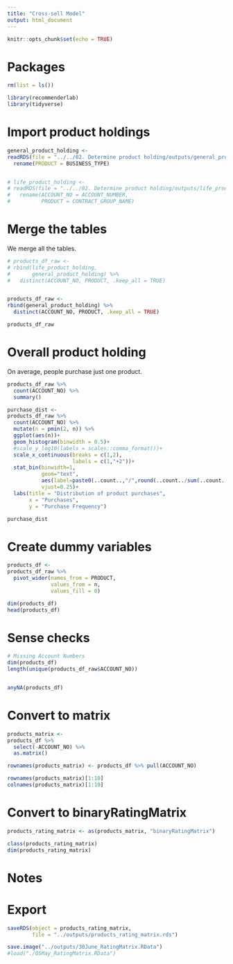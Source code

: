 ```yaml
---
title: "Cross-sell Model"
output: html_document
---
```


```r
knitr::opts_chunk$set(echo = TRUE)
```

# Packages

```r
rm(list = ls())

library(recommenderlab)
library(tidyverse)
```


# Import product holdings

```r
general_product_holding <-
readRDS(file = "../../02. Determine product holding/outputs/general_product_holding.rds") %>% 
  rename(PRODUCT = BUSINESS_TYPE)


# life_product_holding <-
# readRDS(file = "../../02. Determine product holding/outputs/life_product_holding.rds") %>% 
#   rename(ACCOUNT_NO = ACCOUNT_NUMBER,
#          PRODUCT = CONTRACT_GROUP_NAME)
```

# Merge the tables

We merge all the tables.

```r
# products_df_raw <-
# rbind(life_product_holding,
#       general_product_holding) %>% 
#   distinct(ACCOUNT_NO, PRODUCT, .keep_all = TRUE)


products_df_raw <-
rbind(general_product_holding) %>% 
  distinct(ACCOUNT_NO, PRODUCT, .keep_all = TRUE)

products_df_raw
```

# Overall product holding

On average, people purchase just one product.

```r
products_df_raw %>% 
  count(ACCOUNT_NO) %>% 
  summary()
```

```r
purchase_dist <-
products_df_raw %>% 
  count(ACCOUNT_NO) %>% 
  mutate(n = pmin(2, n)) %>% 
  ggplot(aes(n))+
  geom_histogram(binwidth = 0.5)+
  #scale_y_log10(labels = scales::comma_format())+
  scale_x_continuous(breaks = c(1,2),
                     labels = c(1,"+2"))+
  stat_bin(binwidth=1, 
           geom="text", 
           aes(label=paste0(..count..,"/",round(..count../sum(..count..), 2))), 
           vjust=0.25)+
  labs(title = "Distribution of product purchases",
       x = "Purchases",
       y = "Purchase Frequency")

purchase_dist
```


# Create dummy variables

```r
products_df <-
products_df_raw %>% 
  pivot_wider(names_from = PRODUCT, 
              values_from = n, 
              values_fill = 0)

dim(products_df)
head(products_df)
```


# Sense checks

```r
# Missing Account Numbers
dim(products_df)
length(unique(products_df_raw$ACCOUNT_NO))


anyNA(products_df)
```

# Convert to matrix

```r
products_matrix <-
products_df %>% 
  select(-ACCOUNT_NO) %>% 
  as.matrix()

rownames(products_matrix) <- products_df %>% pull(ACCOUNT_NO)
```


```r
rownames(products_matrix)[1:10]
colnames(products_matrix)[1:10]
```


# Convert to binaryRatingMatrix

```r
products_rating_matrix <- as(products_matrix, "binaryRatingMatrix")
```


```r
class(products_rating_matrix)
dim(products_rating_matrix)
```

# Notes



# Export

```r
saveRDS(object = products_rating_matrix, 
        file = "../outputs/products_rating_matrix.rds")

save.image("../outputs/30June_RatingMatrix.RData")
#load("./05May_RatingMatrix.RData")
```

